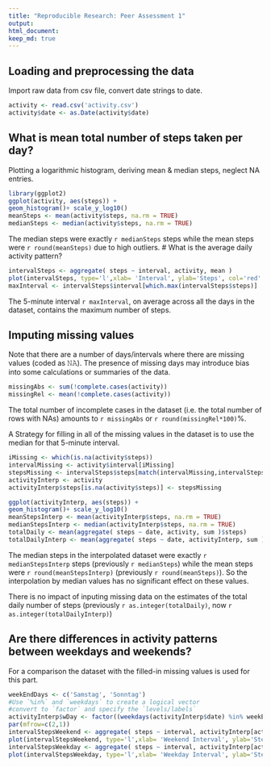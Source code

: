 ```yaml
---
title: "Reproducible Research: Peer Assessment 1"
output: 
html_document:
keep_md: true
---
```


## Loading and preprocessing the data
Import raw data from csv file, convert date strings to date.
```r
activity <- read.csv('activity.csv')
activity$date <- as.Date(activity$date)
```

## What is mean total number of steps taken per day?
Plotting a logarithmic histogram, deriving mean & median steps, neglect NA entries.
```r
library(ggplot2)
ggplot(activity, aes(steps)) +
geom_histogram()+ scale_y_log10()
meanSteps <- mean(activity$steps, na.rm = TRUE)
medianSteps <- median(activity$steps, na.rm = TRUE)
```
The median steps were exactly `r medianSteps` steps while the mean steps were `r round(meanSteps)` due to high outliers. 
# What is the average daily activity pattern?
```r
intervalSteps <- aggregate( steps ~ interval, activity, mean )
plot(intervalSteps, type='l',xlab= 'Interval', ylab='Steps', col='red' , lwd=2)
maxInterval <- intervalSteps$interval[which.max(intervalSteps$steps)]
```
The 5-minute interval `r maxInterval`, on average across all the days in the dataset, contains the maximum number of steps.

## Imputing missing values

Note that there are a number of days/intervals where there are missing values (coded as 𝙽𝙰). The presence of missing days may introduce bias into some calculations or summaries of the data.

```r
missingAbs <- sum(!complete.cases(activity))
missingRel <- mean(!complete.cases(activity))
```

The total number of incomplete cases in the dataset (i.e. the total number of rows with NAs) amounts to `r missingAbs` or `r round(missingRel*100)`%.

A Strategy for filling in all of the missing values in the dataset is to use the median for that 5-minute interval.

```r
iMissing <- which(is.na(activity$steps))
intervalMissing <- activity$interval[iMissing]
stepsMissing <- intervalSteps$steps[match(intervalMissing,intervalSteps$interval)]
activityInterp <- activity
activityInterp$steps[is.na(activity$steps)] <- stepsMissing

ggplot(activityInterp, aes(steps)) +
geom_histogram()+ scale_y_log10()
meanStepsInterp <- mean(activityInterp$steps, na.rm = TRUE)
medianStepsInterp <- median(activityInterp$steps, na.rm = TRUE)
totalDaily <- mean(aggregate( steps ~ date, activity, sum )$steps)
totalDailyInterp <- mean(aggregate( steps ~ date, activityInterp, sum )$steps)
```
The median steps in the interpolated dataset were exactly `r medianStepsInterp` steps (previously `r medianSteps`) while the mean steps were `r round(meanStepsInterp)` (previously `r round(meanSteps)`). So the interpolation by median values has no significant effect on these values.

There is no impact of inputing missing data on the estimates of the total daily number of steps (previously `r as.integer(totalDaily)`, now `r as.integer(totalDailyInterp)`)

## Are there differences in activity patterns between weekdays and weekends?

For a comparison the dataset with the filled-in missing values is used for this part.


```r
weekEndDays <- c('Samstag', 'Sonntag')
#Use `%in%` and `weekdays` to create a logical vector
#convert to `factor` and specify the `levels/labels`
activityInterp$wDay <- factor((weekdays(activityInterp$date) %in% weekEndDays), levels=c(TRUE, FALSE), labels=c('weekend', 'weekday')) 
par(mfrow=c(2,1)) 
intervalStepsWeekend <- aggregate( steps ~ interval, activityInterp[activityInterp$wDay == 'weekend',], mean )
plot(intervalStepsWeekend, type='l',xlab= 'Weekend Interval', ylab='Steps', col='red' , lwd=2)
intervalStepsWeekday <- aggregate( steps ~ interval, activityInterp[activityInterp$wDay == 'weekday',], mean )
plot(intervalStepsWeekday, type='l',xlab= 'Weekday Interval', ylab='Steps', col='red' , lwd=2)

```


